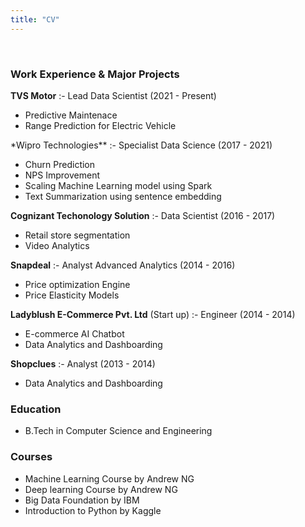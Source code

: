 ```yaml
---
title: "CV"
---
```


&nbsp;<br>

### Work Experience & Major Projects  
    

**TVS Motor** :- Lead Data Scientist (2021 - Present) 

* Predictive Maintenace
* Range Prediction for Electric Vehicle

*Wipro Technologies** :-   Specialist Data Science (2017 - 2021)

* Churn Prediction
* NPS Improvement
* Scaling Machine Learning model using Spark
* Text Summarization using sentence embedding


**Cognizant Techonology Solution** :-  Data Scientist (2016 - 2017)  

* Retail store segmentation
* Video Analytics

**Snapdeal** :- Analyst Advanced Analytics (2014 - 2016)  

* Price optimization Engine   
* Price Elasticity Models  


**Ladyblush E-Commerce Pvt. Ltd** (Start up) :-  Engineer (2014 - 2014)

* E-commerce AI Chatbot
* Data Analytics and Dashboarding

**Shopclues** :-  Analyst (2013 - 2014)

* Data Analytics and Dashboarding


### Education 

* B.Tech in Computer Science and Engineering

### Courses
* Machine Learning Course by Andrew NG
* Deep learning Course by Andrew NG
* Big Data Foundation by IBM
* Introduction to Python by Kaggle




